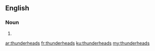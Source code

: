 ==English==

===Noun===
{{head|en|noun plural form}}

# {{plural of|thunderhead|lang=en}}

[[ar:thunderheads]]
[[fr:thunderheads]]
[[ku:thunderheads]]
[[my:thunderheads]]
